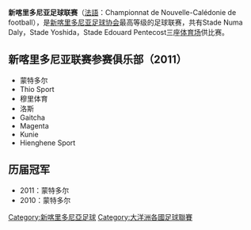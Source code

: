 {{Untranslated-jargon}}
'''新喀里多尼亚足球联赛'''（[[法語|法語]]：Championnat de Nouvelle-Calédonie de football），是[[新喀里多尼亚足球协会|新喀里多尼亚足球协会]]最高等级的足球联赛，共有Stade Numa Daly，Stade Yoshida，Stade Edouard Pentecost三座[[体育场|体育场]]供比赛。

==新喀里多尼亚联赛参赛俱乐部（2011）==
*蒙特多尔
*Thio Sport
*穆里体育
*洛斯
*Gaitcha
*Magenta
*Kunie
*Hienghene Sport

==历届冠军==
*2011：蒙特多尔
*2010：蒙特多尔

{{大洋洲頂級足球聯賽}}

[[Category:新喀里多尼亞足球|Category:新喀里多尼亞足球]]
[[Category:大洋洲各國足球聯賽|Category:大洋洲各國足球聯賽]]